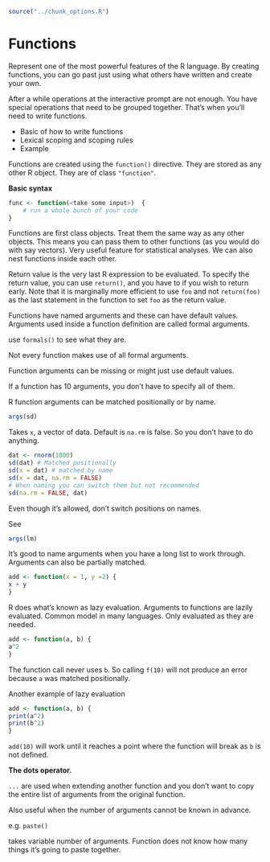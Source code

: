 ```r
source("../chunk_options.R")
```
# Functions 

Represent one of the most powerful features of the R language. By creating functions, you can go past just using what others have written and create your own.

After a while operations at the interactive prompt are not enough. You have special operations that need to be grouped together. That's when you'll need to write functions.

* Basic of how to write functions
* Lexical scoping and scoping rules
* Example

Functions are created using the `function()` directive.
They are stored as any other R object.  They are of class `"function"`.

**Basic syntax**

```r
func <- function(<take some input>)  {
    # run a whole bunch of your code
}
```

Functions are first class objects. Treat them the same way as any other objects. This means you can pass them to other functions (as you would do with say vectors). Very useful feature for statistical analyses. We can also nest functions inside each other.

Return value is the very last R expression to be evaluated. To specify the return value, you can use `return()`, and you have to if you wish to return early. Note that it is marginally more efficient to use `foo` and not `return(foo)` as the last statement in the function to set `foo` as the return value.

Functions have named arguments and these can have default values. Arguments used inside a function definition are called formal arguments.

use `formals()` to see what they are.

Not every function makes use of all formal arguments.

Function arguments can be missing or might just use default values. 

If a function has 10 arguments, you don't have to specify all of them. 

R function arguments can be matched positionally or by name.

```r
args(sd)
```


Takes `x`, a vector of data. 
Default is `na.rm` is false.
So you don't have to do anything.

```r
dat <- rnorm(1000)
sd(dat) # Matched positionally
sd(x = dat) # matched by name
sd(x = dat, na.rm = FALSE)
# When naming you can switch them but not recommended
sd(na.rm = FALSE, dat)
```

Even though it's allowed, don't switch positions on names.

See 

```r
args(lm)
```

It's good to name arguments when you have a long list to work through. Arguments can also be partially matched.

```r
add <- function(x = 1, y =2) {
x + y
}
```

R does what's known as lazy evaluation. Arguments to functions are lazily evaluated. Common model in many languages. Only evaluated as they are needed.

```r
add <- function(a, b) {
a^2
}
```

The function call never uses `b`. So calling `f(10)` will not produce an error because `a` was matched positionally.

Another example of lazy evaluation


```r
add <- function(a, b) {
print(a^2)
print(b^2)
}
```

`add(10)` will work until it reaches a point where the function will break as `b` is not defined.

**The dots operator.**

`...` are used when extending another function and you don't want to copy the entire list of arguments from the original function.

Also useful when the number of arguments cannot be known in advance.

e.g. `paste()`

takes variable number of arguments. Function does not know how many things it's going to paste together.

